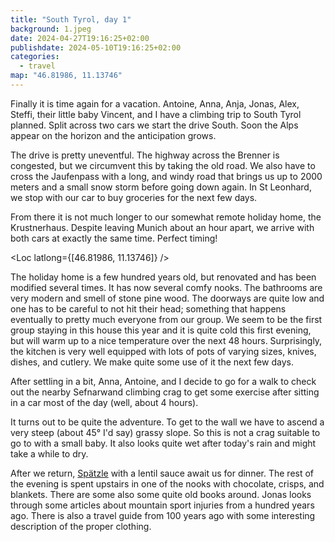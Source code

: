 ```yaml
---
title: "South Tyrol, day 1"
background: 1.jpeg
date: 2024-04-27T19:16:25+02:00
publishdate: 2024-05-10T19:16:25+02:00
categories:
  - travel
map: "46.81986, 11.13746"
---
```


Finally it is time again for a vacation. Antoine, Anna, Anja, Jonas, Alex,
Steffi, their little baby Vincent, and I have a climbing trip to South Tyrol
planned. Split across two cars we start the drive South. Soon the Alps
appear on the horizon and the anticipation grows.

<Rimg src="1.jpeg" alt="The alps in the distance." />

The drive is pretty uneventful. The highway across the Brenner is congested, but
we circumvent this by taking the old road. We also have to cross the Jaufenpass
with a long, and windy road that brings us up to 2000 meters and a small snow
storm before going down again. In St Leonhard, we stop with our car to buy
groceries for the next few days.

<Rimg src="x1.jpeg" caption="Still a bit snowy on the Jaufenpass." />

From there it is not much longer to our somewhat remote holiday home, the
Krustnerhaus. Despite leaving Munich about an hour apart, we arrive with both
cars at exactly the same time. Perfect timing!

<Loc latlong={[46.81986, 11.13746]} />

The holiday home is a few hundred years old, but renovated and has been modified
several times. It has now several comfy nooks. The bathrooms are very modern and
smell of stone pine wood. The doorways are quite low and one has to be careful
to not hit their head; something that happens eventually to pretty much everyone
from our group. We seem to be the first group staying in this house this year
and it is quite cold this first evening, but will warm up to a nice temperature
over the next 48 hours. Surprisingly, the kitchen is very well equipped with
lots of pots of varying sizes, knives, dishes, and cutlery. We make quite some
use of it the next few days.

<Rimg src="k.jpeg" alt="Altes Krustnerhaus" />

<Gallery>
  <Rimg src="2.jpeg" alt="Krustnerhaus interior" />
  <Rimg src="3.jpeg" alt="Krustnerhaus bathroom" />
  <Rimg src="x2.jpeg" alt="Krustnerhaus living room" />
  <Rimg src="sheep.jpeg" alt="sheep" />
  <Rimg src="room.jpeg" caption="My room under the roof." />
</Gallery>

After settling in a bit, Anna, Antoine, and I decide to go for a walk to check
out the nearby Sefnarwand climbing crag to get some exercise after sitting in
a car most of the day (well, about 4 hours).

It turns out to be quite the adventure. To get to the wall we have to ascend
a very steep (about 45° I'd say) grassy slope. So this is not a crag suitable to
go to with a small baby. It also looks quite wet after today's rain and might
take a while to dry.

<Gallery>
  <Rimg
    src="4.jpeg"
    caption="A waterfall that we pass. There are many around the
area."
  />
  <Rimg src="5.jpeg" caption="Part of the Sefnarwand." />
  <Rimg src="6.jpeg" caption="A suspension bridge along the way." />
</Gallery>

After we return, [Spätzle](https://en.wikipedia.org/wiki/Sp%C3%A4tzle) with
a lentil sauce await us for dinner. The rest of the evening is spent upstairs in
one of the nooks with chocolate, crisps, and blankets. There are some also some
quite old books around. Jonas looks through some articles about mountain sport
injuries from a hundred years ago. There is also a travel guide from 100 years
ago with some interesting description of the proper clothing.

<Gallery large="true">
  <Rimg src="7.jpeg" alt="Passing the evening." />
  <Rimg src="book.jpeg" alt="Beginning of a 100 year old travel guide." />
</Gallery>

<Nextday />
